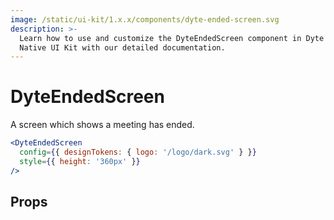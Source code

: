 ```yaml
---
image: /static/ui-kit/1.x.x/components/dyte-ended-screen.svg
description: >-
  Learn how to use and customize the DyteEndedScreen component in Dyte's React
  Native UI Kit with our detailed documentation.
---
```


# DyteEndedScreen

A screen which shows a meeting has ended.

```jsx
<DyteEndedScreen
  config={{ designTokens: { logo: '/logo/dark.svg' } }}
  style={{ height: '360px' }}
/>
```

## Props

<PropsTable of="dyte-ended-screen" />

<head>
  <title>React Native UI Kit DyteEndedScreen</title>
</head>
